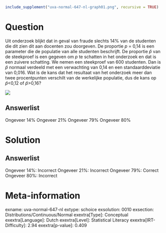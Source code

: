 ```r
include_supplement("uva-normal-647-nl-graph01.png", recursive = TRUE)
```

Question
========

Uit onderzoek blijkt dat in geval van fraude slechts 14% van de
studenten die dit zien dit aan docenten zou doorgeven. De proportie *p*
= 0,14 is een parameter die de populatie van alle studenten beschrijft.
De proportie $\hat{p}$ van de steekproef is een gegeven om *p* te
schatten in het onderzoek en dat is een zuivere schatting. We nemen een
steekproef van 600 studenten. Dan is $\hat{p}$ normaal verdeeld met
een verwachting van 0,14 en een standaarddeviatie van 0,016. Wat is de
kans dat het resultaat van het onderzoek meer dan twee procentpunten
verschilt van de werkelijke populatie, dus de kans op
$\hat{p}$\<0,12 of $\hat{p}$\>0,16?

![](uva-normal-647-nl-graph01.png)

Answerlist
----------

Ongeveer 14%
Ongeveer 21%
Ongeveer 79%
Ongeveer 80%

Solution
========

Answerlist
----------

Ongeveer 14%: Incorrect
Ongeveer 21%: Incorrect
Ongeveer 79%: Correct
Ongeveer 80%: Incorrect

Meta-information
================
exname: uva-normal-647-nl
extype: schoice
exsolution: 0010
exsection: Distributions/Continuous/Normal
exextra[Type]: Conceptual
exextra[Language]: Dutch
exextra[Level]: Statistical Literacy
exextra[IRT-Difficulty]: 2.94
exextra[p-value]: 0.409
